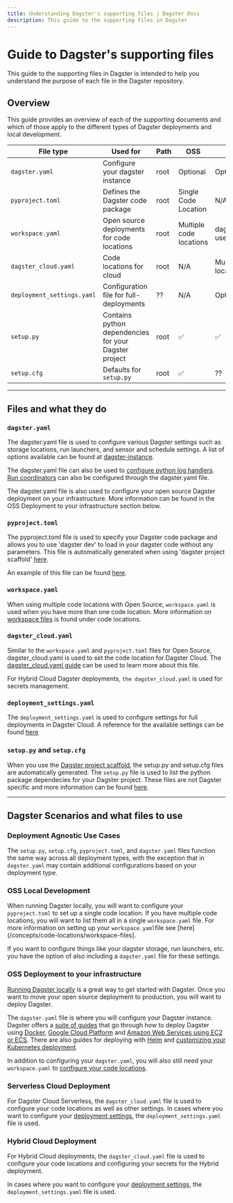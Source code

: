 ```yaml
---
title: Understanding Dagster's supporting files | Dagster Docs
description: This guide to the supporting files in Dagster
---
```


# Guide to Dagster's supporting files

This guide to the supporting files in Dagster is intended to help you understand the purpose of each file in the Dagster repository. 

## Overview 

This guide provides an overview of each of the supporting documents and which of those apply to the different types of Dagster deployments and local development. 



| File type | Used for | Path | OSS | Cloud |
| --- | --- | --- | --- | --- |
| `dagster.yaml` | Configure your dagster instance  | root | Optional | Optional |
| `pyproject.toml` | Defines the Dagster code package | root | Single Code Location  | N/A |
| `workspace.yaml` | Open source deployments for code locations  | root | Multiple code locations  | dagster_cloud.yaml used instead |
| `dagster_cloud.yaml` | Code locations for cloud  | root | N/A | Multiple code locations |
| `deployment_settings.yaml` | Configuration file for full-deployments | ?? | N/A | Optional  |
| `setup.py` | Contains python dependencies for your Dagster project | root | ✅ | ✅ |
| `setup.cfg` | Defaults for `setup.py` | root | ✅ | ?? |

---
## Files and what they do

### `dagster.yaml`

The dagster.yaml file is used to configure various Dagster settings such as storage locations, run launchers, and sensor and schedule settings. A list of options available can be found at [dagster-instance](https://docs.dagster.io/deployment/dagster-instance).

The dagster.yaml file can also be used to [configure python log handlers](https://docs.dagster.io/concepts/logging/python-logging#configuring-python-log-handlers-). [Run coordinators](/deployment/run-coordinator#limiting-run-concurrency) can also be configured through the dagster.yaml file. 

The dagster.yaml file is also used to configure your open source Dagster deployment on your infrastructure. More information can be found in the OSS Deployment to your infrastructure section below.


### `pyproject.toml`

The pyproject.toml file is used to specify your Dagster code package and allows you to use 'dagster dev' to load in your dagster code without any parameters. This file is automatically generated when using 'dagster project scaffold' [here](/getting-started/create-new-project#bootstrapping-a-new-project). 

An example of this file can be found [here](https://github.com/dagster-io/dagster/blob/83cd203000f96574bd4edda2f42b5f7f5c9c1c4d/examples/project_fully_featured/pyproject.toml).

### `workspace.yaml`

When using multiple code locations with Open Source, `workspace.yaml` is used when you have more than one code location. More information on [workspace files](https://docs.dagster.io/concepts/code-locations/workspace-files) is found under code locations. 

### `dagster_cloud.yaml`

Similar to the `workspace.yaml` and `pyproject.toml` files for Open Source, dagster_cloud.yaml is used to set the code location for Dagster Cloud. The [dagster_cloud.yaml guide](docs/content/dagster-cloud/developing-testing/dagster-cloud-yaml) can be used to learn more about this file. 

For Hybrid Cloud Dagster deployments, `the dagster_cloud.yaml` is used for secrets management. 

### `deployment_settings.yaml`

The `deployment_settings.yaml` is used to configure settings for full deployments in Dagster Cloud. A reference for the available settings can be found [here](/dagster-cloud/developing-testing/deployment-settings-reference)

### `setup.py` and `setup.cfg`

When you use the [Dagster project scaffold](https://docs.dagster.io/getting-started/create-new-project), the setup.py and setup.cfg files are automatically generated. The `setup.py` file is used to list the python package dependecies for your Dagster project. 
These files are not Dagster specific and more information can be found [here](https://setuptools.pypa.io/en/latest/userguide/datafiles.html).

---
## Dagster Scenarios and what files to use 

### Deployment Agnostic Use Cases

The `setup.py`, `setup.cfg`, `pyproject.toml`, and `dagster.yaml` files function the same way across all deployment types, with the exception that in `dagster.yaml` may contain additional configurations based on your deployment type.

### OSS Local Development

When running Dagster locally, you will want to configure your `pyproject.toml` to set up a single code location. If you have multiple code locations, you will want to list them all in a single `workspace.yaml` file. For more information on setting up your `workspace.yaml`file see [here](/concepts/code-locations/workspace-files]. 

If you want to configure things like your dagster storage, run launchers, etc. you have the option of also including a `dagster.yaml` file for these settings.

### OSS Deployment to your infrastructure

[Running Dagster locally](https://docs.dagster.io/guides/running-dagster-locally) is a great way to get started with Dagster. Once you want to move your open source deployment to production, you will want to deploy Dagster. 

The `dagster.yaml` file is where you will configure your Dagster instance. Dagster offers a [suite of guides](/deployment/open-source#deploying-dagster) that go through how to deploy Dagster using [Docker](https://docs.dagster.io/deployment/guides/docker), [Google Cloud Platform](/deployment/guides/gcp) and [Amazon Web Services using EC2 or ECS](/deployment/guides/aws). There are also guides for deploying with [Helm](https://docs.dagster.io/deployment/guides/kubernetes/deploying-with-helm) and [customizing your Kubernetes deployment](https://docs.dagster.io/deployment/guides/kubernetes/customizing-your-deployment). 

In addition to configuring your `dagster.yaml`, you will also still need your `workspace.yaml` to [configure your code locations](/concepts/code-locations/workspace-files#understanding-workspace-files).

### Serverless Cloud Deployment

For Dagster Cloud Serverless, the `dagster_cloud.yaml` file is used to configure your code locations as well as other settings. In cases where you want to configure your [deployment settings](/dagster-cloud/developing-testing/deployment-settings-reference), the `deployment_settings.yaml` file is used.

### Hybrid Cloud Deployment

For Hybrid Cloud deployments, the `dagster_cloud.yaml` file is used to configure your code locations and configuring your secrets for the Hybrid deployment. 

In cases where you want to configure your [deployment settings](/dagster-cloud/developing-testing/deployment-settings-reference), the `deployment_settings.yaml` file is used.


